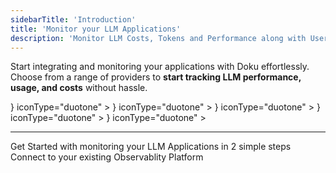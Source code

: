```yaml
---
sidebarTitle: 'Introduction'
title: 'Monitor your LLM Applications'
description: 'Monitor LLM Costs, Tokens and Performance along with User Interactions'
---
```


Start integrating and monitoring your applications with Doku effortlessly. Choose from a range of providers to **start tracking LLM performance, usage, and costs** without hassle.

<CardGroup cols={2}>
  <Card
      title="OpenAI"
      href="/latest/integrations/openai/introduction"
      icon={
        <svg role="img" viewBox="0 0 24 24" xmlns="http://www.w3.org/2000/svg">
          <title>OpenAI</title>
          <path d="M22.2819 9.8211a5.9847 5.9847 0 0 0-.5157-4.9108 6.0462 6.0462 0 0 0-6.5098-2.9A6.0651 6.0651 0 0 0 4.9807 4.1818a5.9847 5.9847 0 0 0-3.9977 2.9 6.0462 6.0462 0 0 0 .7427 7.0966 5.98 5.98 0 0 0 .511 4.9107 6.051 6.051 0 0 0 6.5146 2.9001A5.9847 5.9847 0 0 0 13.2599 24a6.0557 6.0557 0 0 0 5.7718-4.2058 5.9894 5.9894 0 0 0 3.9977-2.9001 6.0557 6.0557 0 0 0-.7475-7.0729zm-9.022 12.6081a4.4755 4.4755 0 0 1-2.8764-1.0408l.1419-.0804 4.7783-2.7582a.7948.7948 0 0 0 .3927-.6813v-6.7369l2.02 1.1686a.071.071 0 0 1 .038.052v5.5826a4.504 4.504 0 0 1-4.4945 4.4944zm-9.6607-4.1254a4.4708 4.4708 0 0 1-.5346-3.0137l.142.0852 4.783 2.7582a.7712.7712 0 0 0 .7806 0l5.8428-3.3685v2.3324a.0804.0804 0 0 1-.0332.0615L9.74 19.9502a4.4992 4.4992 0 0 1-6.1408-1.6464zM2.3408 7.8956a4.485 4.485 0 0 1 2.3655-1.9728V11.6a.7664.7664 0 0 0 .3879.6765l5.8144 3.3543-2.0201 1.1685a.0757.0757 0 0 1-.071 0l-4.8303-2.7865A4.504 4.504 0 0 1 2.3408 7.872zm16.5963 3.8558L13.1038 8.364 15.1192 7.2a.0757.0757 0 0 1 .071 0l4.8303 2.7913a4.4944 4.4944 0 0 1-.6765 8.1042v-5.6772a.79.79 0 0 0-.407-.667zm2.0107-3.0231l-.142-.0852-4.7735-2.7818a.7759.7759 0 0 0-.7854 0L9.409 9.2297V6.8974a.0662.0662 0 0 1 .0284-.0615l4.8303-2.7866a4.4992 4.4992 0 0 1 6.6802 4.66zM8.3065 12.863l-2.02-1.1638a.0804.0804 0 0 1-.038-.0567V6.0742a4.4992 4.4992 0 0 1 7.3757-3.4537l-.142.0805L8.704 5.459a.7948.7948 0 0 0-.3927.6813zm1.0976-2.3654l2.602-1.4998 2.6069 1.4998v2.9994l-2.5974 1.4997-2.6067-1.4997Z" />
        </svg>
      }
      iconType="duotone"
    >
  </Card>
  <Card
      title="Cohere"
      href="/latest/integrations/cohere/introduction"
      icon={
        <svg role="image" xmlns="http://www.w3.org/2000/svg" viewBox="0 0 80 80">
        <g>
          <g>
          <g>
            <path d="M24.3,44.7c2,0,6-0.1,11.6-2.4c6.5-2.7,19.3-7.5,28.6-12.5c6.5-3.5,9.3-8.1,9.3-14.3C73.8,7,66.9,0,58.3,0
                h-36C10,0,0,10,0,22.3S9.4,44.7,24.3,44.7z">
            </path>
            <path d="M30.4,60c0-6,3.6-11.5,9.2-13.8l11.3-4.7C62.4,36.8,75,45.2,75,57.6C75,67.2,67.2,75,57.6,75l-12.3,0
                C37.1,75,30.4,68.3,30.4,60z">
            </path>
            <path d="M12.9,47.6L12.9,47.6C5.8,47.6,0,53.4,0,60.5v1.7C0,69.2,5.8,75,12.9,75h0c7.1,0,12.9-5.8,12.9-12.9v-1.7
                C25.7,53.4,20,47.6,12.9,47.6z">
            </path>
          </g>
          </g>
        </g>
        </svg>
      }
      iconType="duotone"
    >
  </Card>
  <Card
      title="Anthropic"
      href="/latest/integrations/anthropic/introduction"
      icon={
        <svg viewBox="0 0 255 255" xmlns="http://www.w3.org/2000/svg">
          <path d="M147.486878,0 C147.486878,0 217.568251,175.780074 217.568251,175.780074 C217.568251,175.780074 256,175.780074 256,175.780074 C256,175.780074 185.918621,0 185.918621,0 C185.918621,0 147.486878,0 147.486878,0 C147.486878,0 147.486878,0 147.486878,0 Z"></path>
          <path d="M66.1828124,106.221191 C66.1828124,106.221191 90.1624677,44.4471185 90.1624677,44.4471185 C90.1624677,44.4471185 114.142128,106.221191 114.142128,106.221191 C114.142128,106.221191 66.1828124,106.221191 66.1828124,106.221191 C66.1828124,106.221191 66.1828124,106.221191 66.1828124,106.221191 Z M70.0705318,0 C70.0705318,0 0,175.780074 0,175.780074 C0,175.780074 39.179211,175.780074 39.179211,175.780074 C39.179211,175.780074 53.5097704,138.86606 53.5097704,138.86606 C53.5097704,138.86606 126.817544,138.86606 126.817544,138.86606 C126.817544,138.86606 141.145724,175.780074 141.145724,175.780074 C141.145724,175.780074 180.324935,175.780074 180.324935,175.780074 C180.324935,175.780074 110.254409,0 110.254409,0 C110.254409,0 70.0705318,0 70.0705318,0 C70.0705318,0 70.0705318,0 70.0705318,0 Z"></path>
        </svg>
      }
      iconType="duotone"
    >
  </Card>
  <Card
      title="Azure OpenAI"
      href="/latest/integrations/azure-openai/introduction"
      icon={
        <svg viewBox="0 0 525 525" xmlns="http://www.w3.org/2000/svg"><g>
          <path d="M52.091 10.225h40.684L50.541 135.361a6.5 6.5 0 01-6.146 4.412H12.732c-3.553 0-6.477-2.923-6.477-6.476 0-.704.115-1.403.34-2.07L45.944 14.638a6.501 6.501 0 016.147-4.415v.002z" transform="translate(2.076 1.626) scale(3.37462)"/><path d="M377.371 319.374H159.644c-5.527 0-10.076 4.549-10.076 10.077 0 2.794 1.164 5.466 3.206 7.37l139.901 130.577a21.986 21.986 0 0015.004 5.91H430.96l-53.589-153.934z"/><path d="M52.091 10.225a6.447 6.447 0 00-6.161 4.498L6.644 131.12a6.457 6.457 0 00-.38 2.185c0 3.548 2.92 6.468 6.469 6.468H45.23a6.95 6.95 0 005.328-4.531l7.834-23.089 27.985 26.102a6.622 6.622 0 004.165 1.518h36.395l-15.962-45.615-46.533.011 28.48-83.944H52.091z" transform="translate(2.076 1.626) scale(3.37462)"/><path d="M104.055 14.631a6.492 6.492 0 00-6.138-4.406H52.575a6.493 6.493 0 016.138 4.406l39.35 116.594c.225.668.34 1.367.34 2.072 0 3.554-2.924 6.478-6.478 6.478h45.344c3.553-.001 6.476-2.925 6.476-6.478 0-.705-.115-1.404-.34-2.072l-39.35-116.594z" transform="translate(2.076 1.626) scale(3.37462)"/></g><defs><linearGradient id="prefix___Linear1" x1="0" y1="0" x2="1" y2="0" gradientUnits="userSpaceOnUse" gradientTransform="rotate(108.701 26.35 33.911) scale(131.7791)"><stop offset="0"/><stop offset="1"/></linearGradient><linearGradient id="prefix___Linear2" x1="0" y1="0" x2="1" y2="0" gradientUnits="userSpaceOnUse" gradientTransform="rotate(161.318 33.644 45.587) scale(10.31703)"><stop offset="0"/><stop offset=".07"/><stop offset=".32"/><stop offset=".62"/><stop offset="1"/></linearGradient><linearGradient id="prefix___Linear3" x1="0" y1="0" x2="1" y2="0" gradientUnits="userSpaceOnUse" gradientTransform="rotate(69.426 25.69 62.036) scale(131.9816)"><stop offset="0"/><stop offset="1"/></linearGradient></defs>
        </svg>
      }
      iconType="duotone"
    >
  </Card>
  <Card
      title="Mistral"
      href="/latest/integrations/mistral/introduction"
      icon={
        <svg version="1.1" xmlns="http://www.w3.org/2000/svg" viewBox="0 0 355 355">
          <path d="M0 0 C27.39 0 54.78 0 83 0 C83 17.82 83 35.64 83 54 C100.82 54 118.64 54 137 54 C137 71.82 137 89.64 137 108 C145.58 108 154.16 108 163 108 C163 90.18 163 72.36 163 54 C180.82 54 198.64 54 217 54 C217 36.18 217 18.36 217 0 C244.39 0 271.78 0 300 0 C300 90.09 300 180.18 300 273 C272.61 273 245.22 273 217 273 C217 237.36 217 201.72 217 165 C208.75 165 200.5 165 192 165 C192 182.82 192 200.64 192 219 C164.28 219 136.56 219 108 219 C108 201.18 108 183.36 108 165 C99.75 165 91.5 165 83 165 C83 200.64 83 236.28 83 273 C55.61 273 28.22 273 0 273 C0 182.91 0 92.82 0 0 Z "/>
          <path d="M0 0 C27.39 0 54.78 0 83 0 C83 35.97 83 71.94 83 109 C37.79 109 -7.42 109 -54 109 C-54 90.85 -54 72.7 -54 54 C-36.18 54 -18.36 54 0 54 C0 36.18 0 18.36 0 0 Z "/>
          <path d="M0 0 C18.48 0 36.96 0 56 0 C56 17.82 56 35.64 56 54 C73.82 54 91.64 54 110 54 C110 72.15 110 90.3 110 109 C73.7 109 37.4 109 0 109 C0 73.03 0 37.06 0 0 Z "/>
          <path d="M0 0 C8.91 0 17.82 0 27 0 C27 90.09 27 180.18 27 273 C18.09 273 9.18 273 0 273 C0 182.91 0 92.82 0 0 Z " transform="translate(0,0)"/>
          <path d="M0 0 C9.57 0 19.14 0 29 0 C29 17.82 29 35.64 29 54 C46.82 54 64.64 54 83 54 C83 72.15 83 90.3 83 109 C55.61 109 28.22 109 0 109 C0 73.03 0 37.06 0 0 Z "/>
          <path d="M0 0 C1.01154144 -0.00311188 2.02308289 -0.00622375 3.0652771 -0.00942993 C4.7290892 -0.00645401 4.7290892 -0.00645401 6.42651367 -0.00341797 C7.57181549 -0.00473724 8.71711731 -0.00605652 9.89712524 -0.00741577 C13.62960487 -0.0093378 17.3620104 -0.00299456 21.09448242 0.00439453 C22.34907257 0.00528076 23.60366272 0.00616699 24.89627075 0.00708008 C42.72160294 0.02199104 60.47499934 0.28646042 78.28198242 1.12939453 C78.28198242 19.27939453 78.28198242 37.42939453 78.28198242 56.12939453 C50.56198242 56.12939453 22.84198242 56.12939453 -5.71801758 56.12939453 C-5.73864258 47.07501953 -5.75926758 38.02064453 -5.78051758 28.69189453 C-5.79417358 24.39847046 -5.79417358 24.39847046 -5.80810547 20.01831055 C-5.8110244 17.76497444 -5.81357301 15.5116378 -5.81567383 13.25830078 C-5.82078979 12.07586792 -5.82590576 10.89343506 -5.83117676 9.6751709 C-5.83129761 8.55864136 -5.83141846 7.44211182 -5.83154297 6.29174805 C-5.83376358 5.31689957 -5.83598419 4.34205109 -5.83827209 3.33766174 C-5.61659259 -0.73310076 -3.57396693 0.00319344 0 0 Z "/>
          <path d="M0 0 C0.33 0 0.66 0 1 0 C1 35.97 1 71.94 1 109 C19.15 109 37.3 109 56 109 C56 127.15 56 145.3 56 164 C37.52 164 19.04 164 0 164 C0 109.88 0 55.76 0 0 Z "/>
          <path d="M0 0 C9.24 0 18.48 0 28 0 C28 35.97 28 71.94 28 109 C18.76 109 9.52 109 0 109 C0 73.03 0 37.06 0 0 Z " transform="translate(217,164)"/>
          <path d="M0 0 C18.15 0 36.3 0 55 0 C55.020625 8.889375 55.04125 17.77875 55.0625 26.9375 C55.071604 29.74757568 55.08070801 32.55765137 55.09008789 35.45288086 C55.09300683 37.66520134 55.09555544 39.87752235 55.09765625 42.08984375 C55.10277222 43.25068481 55.10788818 44.41152588 55.11315918 45.60754395 C55.11334045 47.25188416 55.11334045 47.25188416 55.11352539 48.92944336 C55.115746 49.88652695 55.11796661 50.84361053 55.12025452 51.82969666 C55 54 55 54 54 55 C52.31198015 55.09353163 50.62004793 55.11744791 48.92944336 55.11352539 C47.83321655 55.11340454 46.73698975 55.11328369 45.60754395 55.11315918 C44.44670288 55.10804321 43.28586182 55.10292725 42.08984375 55.09765625 C41.02930786 55.09664917 39.96877197 55.09564209 38.87609863 55.09460449 C34.89655483 55.08935387 30.91702638 55.07539276 26.9375 55.0625 C18.048125 55.041875 9.15875 55.02125 0 55 C0 36.85 0 18.7 0 0 Z "/>
          <path d="M0 0 C7.33845237 -0.02590394 14.6768925 -0.04309155 22.01538086 -0.05493164 C24.49845825 -0.05988087 26.98153287 -0.0666419 29.46459961 -0.07543945 C47.00774093 -0.13592078 64.47120007 0.2552166 82 1 C82 18.82 82 36.64 82 55 C64.18 55 46.36 55 28 55 C28 37.18 28 19.36 28 1 C18.76 1 9.52 1 0 1 C0 0.67 0 0.34 0 0 Z "/>
          <path d="M0 0 C18.15 0 36.3 0 55 0 C55 17.82 55 35.64 55 54 C36.85 54 18.7 54 0 54 C0 36.18 0 18.36 0 0 Z "/>
          <path d="M0 0 C17.82 0 35.64 0 54 0 C54 18.15 54 36.3 54 55 C36.18 55 18.36 55 0 55 C0 36.85 0 18.7 0 0 Z "/>
          <path d="M0 0 C9.24 0 18.48 0 28 0 C28 18.15 28 36.3 28 55 C18.76 55 9.52 55 0 55 C0 36.85 0 18.7 0 0 Z "/>
          <path d="M0 0 C9.24 0 18.48 0 28 0 C28 18.15 28 36.3 28 55 C18.76 55 9.52 55 0 55 C0 36.85 0 18.7 0 0 Z "/>
          <path d="M0 0 C9.24 0 18.48 0 28 0 C28 17.82 28 35.64 28 54 C18.76 54 9.52 54 0 54 C0 36.18 0 18.36 0 0 Z "/>
        </svg>
      }
      iconType="duotone"
    >
  </Card>
</CardGroup>

---

<CardGroup cols={2}>
<Card title="Quickstart" href="/latest/quickstart" icon='bolt'>
Get Started with monitoring your LLM Applications in 2 simple steps
</Card>
<Card title="Connections" href="/latest/connections/intro" icon='link'>
Connect to your existing Observablity Platform
</Card>
</CardGroup>